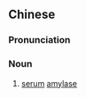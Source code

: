 {{also|血清淀粉酶}}
==Chinese==
{{zh-forms|s=血清淀粉酶|type=23}}

===Pronunciation===
{{zh-pron
|m=xuèqīng diànfěnméi
|cat=n
}}

===Noun===
{{zh-noun}}

# [[serum]] [[amylase]]
